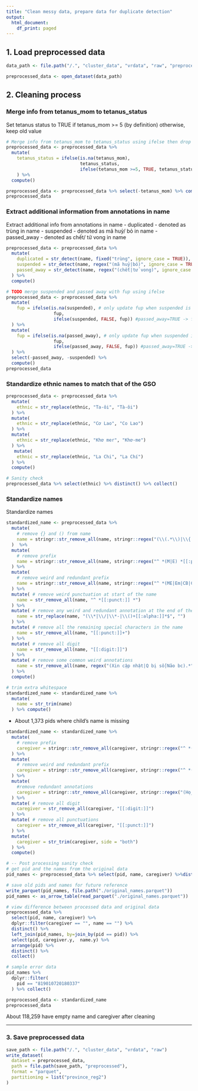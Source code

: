 ```yaml
---
title: "Clean messy data, prepare data for duplicate detection"
output:
  html_document:
    df_print: paged
---
```

## 1. Load preprocessed data
```r
data_path <- file.path("/.", "cluster_data", "vrdata", "raw", "preprocessed") 

preprocessed_data <- open_dataset(data_path)
```


## 2. Cleaning process

### Merge info from tetanus_mom to tetanus_status 
Set tetanus status to TRUE if tetanus_mom >= 5 (by definition) otherwise, keep old value
```r
# Merge info from tetanus_mom to tetanus_status using ifelse then drop tetanus_mom
preprocessed_data <- preprocessed_data %>% 
  mutate(
    tetanus_status = ifelse(is.na(tetanus_mom),
                            tetanus_status, 
                            ifelse(tetanus_mom >=5, TRUE, tetanus_status))
    ) %>% 
  compute()

preprocessed_data <- preprocessed_data %>% select(-tetanus_mom) %>% compute()
preprocessed_data
```


### Extract additional information from annotations in name
Extract additional info from annotations in name
- duplicated - denoted as trùng in name
- suspended - denoted as mã huỷ/ bỏ in name
- passed_away - denoted as chết/ tử vong in name 

```r
preprocessed_data <- preprocessed_data %>% 
  mutate(
    duplicated = str_detect(name, fixed("trùng", ignore_case = TRUE)),
    suspended = str_detect(name, regex("(mã huỷ|bỏ)", ignore_case = TRUE)),
    passed_away = str_detect(name, regex("(chết|tử vong)", ignore_case = TRUE))
  ) %>% 
  compute()

# TODO merge suspended and passed away with fup using ifelse
preprocessed_data <- preprocessed_data %>% 
  mutate(
    fup = ifelse(is.na(suspended), # only update fup when suspended is not NA
                  fup, 
                  ifelse(suspended, FALSE, fup)) #passed_away=TRUE -> fup=FALSE
  ) %>% 
  mutate(
    fup = ifelse(is.na(passed_away), # only update fup when suspended is not NA
                  fup, 
                  ifelse(passed_away, FALSE, fup)) #passed_away=TRUE -> fup=FALSE
  ) %>% 
  select(-passed_away, -suspended) %>% 
  compute()
preprocessed_data
```

### Standardize ethnic names to match that of the GSO
```r
preprocessed_data <- preprocessed_data %>% 
  mutate(
    ethnic = str_replace(ethnic, "Ta-ôi", "Tà-ôi")
  ) %>% 
  mutate(
    ethnic = str_replace(ethnic, "Cơ Lao", "Co Lao")
  ) %>% 
  mutate(
    ethnic = str_replace(ethnic, "Khơ mer", "Khơ-me")
  ) %>% 
   mutate(
    ethnic = str_replace(ethnic, "La Chi", "La Chí")
  ) %>% 
  compute()

# Sanity check
preprocessed_data %>% select(ethnic) %>% distinct() %>% collect()
```

### Standardize names
Standardize names
```r
standardized_name <- preprocessed_data %>% 
  mutate(
    # remove {} and () from name
    name = stringr::str_remove_all(name, stringr::regex("(\\(.*\\)|\\{.*\\})"))
  )  %>% 
  mutate(
    # remove prefix 
    name = stringr::str_remove_all(name, stringr::regex("^ *(M|E) *[[:punct:]]", ignore_case = TRUE))
  ) %>% 
  mutate(
    # remove weird and redundant prefix
    name = stringr::str_remove_all(name, stringr::regex("^ *(ME|Em|CB|Cb|Ps|BÉ TRAI|BÉ GÁI|CON BÀ|B\\/O|C\\/B|mẹ|GIRL OF|BABY GIRL OF) *[[:punct:]]* *", ignore_case = TRUE))
  ) %>% 
  mutate( # remove weird punctuation at start of the name
    name = str_remove_all(name, "^ *[[:punct:]] *")
  ) %>%
  mutate( # remove any weird and redundant annotation at the end of the name
    name = str_replace(name, "(\\*|\\/|\\*-|\\()+[[:alpha:]]*$", "")
  ) %>%
  mutate( # remove all the remaining special characters in the name
    name = str_remove_all(name, "[[:punct:]]+")
  ) %>% 
  mutate( # remove all digit
    name = str_remove_all(name, "[[:digit:]]")
  ) %>%
  mutate( # remove some common weird annotations
    name = str_remove_all(name, regex("(Xin cập nhật|Q bị số|Não bc).*", ignore_case = TRUE))
  ) %>% 
  compute()

# trim extra whitespace
standardized_name <- standardized_name %>% 
  mutate(
    name = str_trim(name)
  ) %>% compute()
```
- About 1,373 pids where child's name is missing

```r
standardized_name <- standardized_name %>% 
  mutate(
    # remove prefix 
    caregiver = stringr::str_remove_all(caregiver, stringr::regex("^ *(M)( |[[:punct:]]) *", ignore_case = TRUE))
  ) %>% 
  mutate(
    # remove weird and redundant prefix
    caregiver = stringr::str_remove_all(caregiver, stringr::regex("^ *(ME|Em|CB|Cb|Ps|BÉ TRAI|BÉ GÁI|CON BÀ|B\\/O|C\\/B|mẹ|GIRL OF|BABY GIRL OF) *[[:punct:]]* *", ignore_case = TRUE))
  ) %>% 
  mutate(
    #remove redundant annotations
    caregiver = stringr::str_remove_all(caregiver, stringr::regex("(Họ_tên|Ho_Ten|Bố|Mẹ|Ông|Bà|Bà Ngoại|Bà Nội|Nội|Ngoại|Bác|Cha|Ba)", ignore_case = TRUE))
  ) %>% 
  mutate( # remove all digit
    caregiver = str_remove_all(caregiver, "[[:digit:]]")
  ) %>%
  mutate( # remove all punctuations
    caregiver = str_remove_all(caregiver, "[[:punct:]]")
  ) %>%
  mutate(
    caregiver = str_trim(caregiver, side = "both") 
  ) %>% 
  compute()

```

```r
# -- Post processing sanity check 
# get pid and the names from the original data
pid_names <- preprocessed_data %>% select(pid, name, caregiver) %>%distinct() %>%  compute()

# save old pids and names for future reference
write_parquet(pid_names, file.path("./original_names.parquet"))
pid_names <- as_arrow_table(read_parquet("./original_names.parquet"))

# view difference between processed data and original data 
preprocessed_data %>% 
  select(pid, name, caregiver) %>% 
  dplyr::filter(caregiver == "", name == "") %>%
  distinct() %>% 
  left_join(pid_names, by=join_by(pid == pid)) %>% 
  select(pid, caregiver.y,  name.y) %>%
  arrange(pid) %>% 
  distinct() %>%
  collect()
```


```r
# sample error data 
pid_names %>% 
  dplyr::filter(
    pid == "819010720180337"
  ) %>% collect()
```
```r
preprocessed_data <- standardized_name
preprocessed_data
```
About 118,259 have empty name and caregiver after cleaning

--- 
### 3. Save preprocessed data 
```r
save_path <- file.path("/.", "cluster_data", "vrdata", "raw") 
write_dataset(
  dataset = preprocessed_data,
  path = file.path(save_path, "preprocessed"),
  format = "parquet",
  partitioning = list("province_reg2")
)
```

